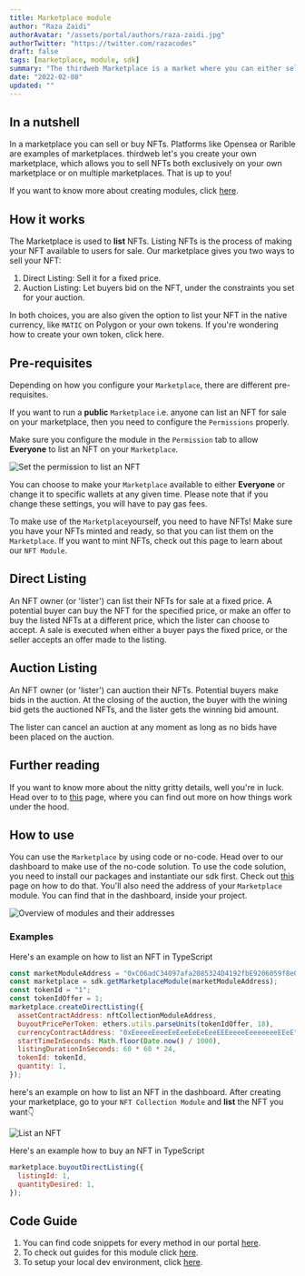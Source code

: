 ```yaml
---
title: Marketplace module
author: "Raza Zaidi"
authorAvatar: "/assets/portal/authors/raza-zaidi.jpg"
authorTwitter: "https://twitter.com/razacodes"
draft: false
tags: [marketplace, module, sdk]
summary: "The thirdweb Marketplace is a market where you can either sell or auction NFTs"
date: "2022-02-08"
updated: ""
---
```


## In a nutshell

In a marketplace you can sell or buy NFTs. Platforms like Opensea or Rarible are examples of marketplaces. thirdweb let's you create your own marketplace, which allows you to sell NFTs both exclusively on your own marketplace or on multiple marketplaces. That is up to you!

If you want to know more about creating modules, click [here](/learn/modules).

## How it works

The Marketplace is used to **list** NFTs. Listing NFTs is the process of making your NFT available to users for sale. Our marketplace gives you two ways to sell your NFT:

1. Direct Listing: Sell it for a fixed price.
2. Auction Listing: Let buyers bid on the NFT, under the constraints you set for your auction.

In both choices, you are also given the option to list your NFT in the native currency, like `MATIC` on Polygon or your own tokens. If you're wondering how to create your own token, click here.

## Pre-requisites

Depending on how you configure your `Marketplace`, there are different pre-requisites.

If you want to run a **public** `Marketplace` i.e. anyone can list an NFT for sale on your marketplace, then you need to configure the `Permissions` properly.

Make sure you configure the module in the `Permission` tab to allow **Everyone** to list an NFT on your `Marketplace`.

![Set the permission to list an NFT](/assets/portal/learn/marketplace/permission.png)

You can choose to make your `Marketplace` available to either **Everyone** or change it to specific wallets at any given time. Please note that if you change these settings, you will have to pay gas fees.

To make use of the `Marketplace`yourself, you need to have NFTs! Make sure you have your NFTs minted and ready, so that you can list them on the `Marketplace`. If you want to mint NFTs, check out this page to learn about our `NFT Module`.

## Direct Listing

An NFT owner (or 'lister') can list their NFTs for sale at a fixed price. A potential buyer can buy the NFT for the specified price, or make an offer to buy the listed NFTs at a different price, which the lister can choose to accept. A sale is executed when either a buyer pays the fixed price, or the seller accepts an offer made to the listing.

## Auction Listing

An NFT owner (or 'lister') can auction their NFTs. Potential buyers make bids in the auction. At the closing of the auction, the buyer with the wining bid gets the auctioned NFTs, and the lister gets the winning bid amount.

The lister can cancel an auction at any moment as long as no bids have been placed on the auction.

## Further reading

If you want to know more about the nitty gritty details, well you're in luck. Head over to to [this](https://github.com/thirdweb-dev/contracts/blob/main/contracts/marketplace/marketplace.md) page, where you can find out more on how things work under the hood.

## How to use

You can use the `Marketplace` by using code or no-code. Head over to our dashboard to make use of the no-code solution. To use the code solution, you need to install our packages and instantiate our sdk first. Check out [this](/learn/connect-to-blockchain) page on how to do that. You'll also need the address of your `Marketplace` module. You can find that in the dashboard, inside your project.

![Overview of modules and their addresses](/assets/portal/learn/marketplace/module-address.png)

### Examples

Here's an example on how to list an NFT in TypeScript

```jsx
const marketModuleAddress = "0xC06adC34097afa2085324D4192fbE9206059f8e0";
const marketplace = sdk.getMarketplaceModule(marketModuleAddress);
const tokenId = "1";
const tokenIdOffer = 1;
marketplace.createDirectListing({
  assetContractAddress: nftCollectionModuleAddress,
  buyoutPricePerToken: ethers.utils.parseUnits(tokenIdOffer, 18),
  currencyContractAddress: "0xEeeeeEeeeEeEeeEeEeEeeEEEeeeeEeeeeeeeEEeE", // native token address
  startTimeInSeconds: Math.floor(Date.now() / 1000),
  listingDurationInSeconds: 60 * 60 * 24,
  tokenId: tokenId,
  quantity: 1,
});
```

here's an example on how to list an NFT in the dashboard. After creating your marketplace, go to your `NFT Collection Module` and **list** the NFT you want👇

![List an NFT](/assets/portal/learn/marketplace/list-nft.png)

Here's an example how to buy an NFT in TypeScript

```jsx
marketplace.buyoutDirectListing({
  listingId: 1,
  quantityDesired: 1,
});
```

## Code Guide

1. You can find code snippets for every method in our portal [here](/learn/code-examples/marketplace).
2. To check out guides for this module click [here](/guides/marketplace).
3. To setup your local dev environment, click [here](/guides/sdk-guide).

<MdxNavigation>
  <MdxNavigationItem
    href="/learn/modules/token"
    title="Token"
  />
  <MdxNavigationItem href="/learn/modules/pack" title="Pack" next />
</MdxNavigation>
